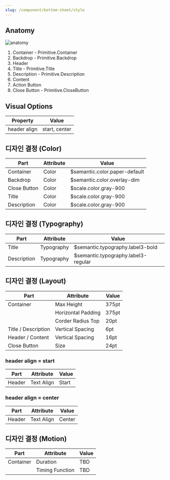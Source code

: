 ```yaml
---
slug: /component/bottom-sheet/style
---
```


## Anatomy

![anatomy](../../overviewImageComingSoon.png)

1. Container - Primitive.Container
2. Backdrop - Primitive.Backdrop
3. Header
4. Title - Primitive.Title
5. Description - Primitive.Description
6. Content
7. Action Button
8. Close Button - Primitive.CloseButton

## Visual Options

| Property     | Value         |
| ------------ | ------------- |
| header align | start, center |

## 디자인 결정 (Color)

| Part         | Attribute | Value                         |
| ------------ | --------- | ----------------------------- |
| Container    | Color     | $semantic.color.paper-default |
| Backdrop     | Color     | $semantic.color.overlay-dim   |
| Close Button | Color     | $scale.color.gray-900         |
| Title        | Color     | $scale.color.gray-900         |
| Description  | Color     | $scale.color.gray-900         |

## 디자인 결정 (Typography)

| Part        | Attribute  | Value                               |
| ----------- | ---------- | ----------------------------------- |
| Title       | Typography | $semantic.typography.label3-bold    |
| Description | Typography | $semantic.typography.label3-regular |

## 디자인 결정 (Layout)

| Part                | Attribute          | Value |
| ------------------- | ------------------ | ----- |
| Container           | Max Height         | 375pt |
|                     | Horizontal Padding | 375pt |
|                     | Corder Radius Top  | 20pt  |
| Title / Description | Vertical Spacing   | 6pt   |
| Header / Content    | Vertical Spacing   | 16pt  |
| Close Button        | Size               | 24pt  |

### header align = start

| Part   | Attribute  | Value |
| ------ | ---------- | ----- |
| Header | Text Align | Start |

### header align = center

| Part   | Attribute  | Value  |
| ------ | ---------- | ------ |
| Header | Text Align | Center |

## 디자인 결정 (Motion)

| Part      | Attribute       | Value |
| --------- | --------------- | ----- |
| Container | Duration        | TBD   |
|           | Timing Function | TBD   |
